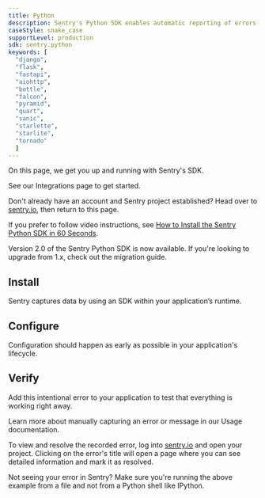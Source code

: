 ```yaml
---
title: Python
description: Sentry's Python SDK enables automatic reporting of errors and performance data in your application.
caseStyle: snake_case
supportLevel: production
sdk: sentry.python
keywords: [
  "django",
  "flask",
  "fastapi",
  "aiohttp",
  "bottle",
  "falcon",
  "pyramid",
  "quart",
  "sanic",
  "starlette",
  "starlite",
  "tornado"
  ]
---
```


On this page, we get you up and running with Sentry's SDK.

<Alert level="info" title="Using a framework?">

See our <PlatformLink to="/integrations/">Integrations</PlatformLink> page to get started.

</Alert>

Don't already have an account and Sentry project established? Head over to [sentry.io](https://sentry.io/signup/), then return to this page.

If you prefer to follow video instructions, see [How to Install the Sentry Python SDK in 60 Seconds](https://vimeo.com/899368672).

<Note>

Version 2.0 of the Sentry Python SDK is now available. If you're looking to upgrade from 1.x, check out the <PlatformLink to="/migration/1.x-to-2.x/">migration guide</PlatformLink>.

</Note>

## Install

Sentry captures data by using an SDK within your application’s runtime.

<PlatformContent includePath="getting-started-install" />

## Configure

Configuration should happen as early as possible in your application's lifecycle.

<PlatformContent includePath="getting-started-config" />

## Verify

Add this intentional error to your application to test that everything is working right away.

<PlatformContent includePath="getting-started-verify" />

<Note>

Learn more about manually capturing an error or message in our <PlatformLink to="/usage/">Usage documentation</PlatformLink>.

</Note>

To view and resolve the recorded error, log into [sentry.io](https://sentry.io) and open your project. Clicking on the error's title will open a page where you can see detailed information and mark it as resolved.

<Note>

Not seeing your error in Sentry? Make sure you're running the above example from a file and not from a Python shell like IPython.

</Note>
